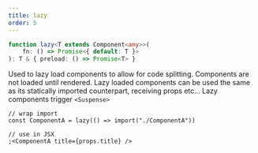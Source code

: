```yaml
---
title: lazy
order: 5
---
```


```ts
function lazy<T extends Component<any>>(
	fn: () => Promise<{ default: T }>
): T & { preload: () => Promise<T> }
```

Used to lazy load components to allow for code splitting. Components are not loaded until rendered. Lazy loaded components can be used the same as its statically imported counterpart, receiving props etc... Lazy components trigger `<Suspense>`

```tsx
// wrap import
const ComponentA = lazy(() => import("./ComponentA"))

// use in JSX
;<ComponentA title={props.title} />
```
